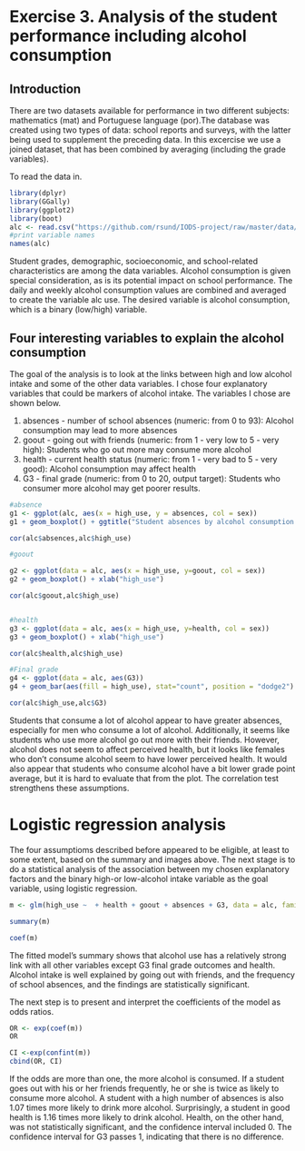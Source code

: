 
# Exercise 3. Analysis of the student performance including alcohol consumption
## Introduction

There are two datasets available for performance in two different subjects: mathematics (mat) and Portuguese language (por).The database was created using two types of data: school reports and surveys, with the latter being used to supplement the preceding data. In this excercise we use a joined dataset, that has been combined by averaging (including the grade variables). 

To read the data in.

```r

library(dplyr)
library(GGally)
library(ggplot2)
library(boot)
alc <- read.csv("https://github.com/rsund/IODS-project/raw/master/data/alc.csv", sep = "," ,header=TRUE)
#print variable names
names(alc)

```

Student grades, demographic, socioeconomic, and school-related characteristics are among the data variables.
Alcohol consumption is given special consideration, as is its potential impact on school performance.
The daily and weekly alcohol consumption values are combined and averaged to create the variable alc use.
The desired variable is alcohol consumption, which is a binary (low/high) variable. 


## Four interesting variables to explain the alcohol consumption

The goal of the analysis is to look at the links between high and low alcohol intake and some of the other data variables.
I chose four explanatory variables that could be markers of alcohol intake. The variables I chose are shown below.

1. absences - number of school absences (numeric: from 0 to 93): Alcohol consumption may lead to more absences 
2. goout - going out with friends (numeric: from 1 - very low to 5 - very high): Students who go out more may consume more alcohol
3. health - current health status (numeric: from 1 - very bad to 5 - very good): Alcohol consumption may affect health
4. G3 - final grade (numeric: from 0 to 20, output target): Students who consumer more alcohol may get poorer results. 

```r
#absence
g1 <- ggplot(alc, aes(x = high_use, y = absences, col = sex))
g1 + geom_boxplot() + ggtitle("Student absences by alcohol consumption and sex")

cor(alc$absences,alc$high_use)

#goout

g2 <- ggplot(data = alc, aes(x = high_use, y=goout, col = sex))
g2 + geom_boxplot() + xlab("high_use")

cor(alc$goout,alc$high_use)


#health
g3 <- ggplot(data = alc, aes(x = high_use, y=health, col = sex))
g3 + geom_boxplot() + xlab("high_use")

cor(alc$health,alc$high_use)

#Final grade
g4 <- ggplot(data = alc, aes(G3))
g4 + geom_bar(aes(fill = high_use), stat="count", position = "dodge2") + xlab('G3')

cor(alc$high_use,alc$G3)

```

Students that consume a lot of alcohol appear to have greater absences, especially for men who consume a lot of alcohol. Additionally, it seems like students who use more alcohol go out more with their friends. However, alcohol does not seem to affect perceived health, but it looks like females who don't consume alcohol seem to have lower perceived health. It would also appear that students who consume alcohol have a bit lower grade point average, but it is hard to evaluate that from the plot. The correlation test strengthens these assumptions. 


# Logistic regression analysis

The four assumptioms described before appeared to be eligible, at least to some extent, based on the summary and images above.
The next stage is to do a statistical analysis of the association between my chosen explanatory factors and the binary high-or low-alcohol intake variable as the goal variable, using logistic regression. 

```r
m <- glm(high_use ~  + health + goout + absences + G3, data = alc, family = "binomial")

summary(m)

coef(m)
```

The fitted model's summary shows that alcohol use has a relatively strong link with all other variables except G3 final grade outcomes and health. Alcohol intake is well explained by going out with friends, and the frequency of school absences, and the findings are statistically significant. 

The next step is to present and interpret the coefficients of the model as odds ratios.

```r
OR <- exp(coef(m))
OR

CI <-exp(confint(m))
cbind(OR, CI)
```

If the odds are more than one, the more alcohol is consumed. If a student goes out with his or her friends frequently, he or she is twice as likely to consume more alcohol. A student with a high number of absences is also 1.07 times more likely to drink more alcohol.
Surprisingly, a student in good health is 1.16 times more likely to drink alcohol. Health, on the other hand, was not statistically significant, and the confidence interval included 0. The confidence interval for G3 passes 1, indicating that there is no difference. 

